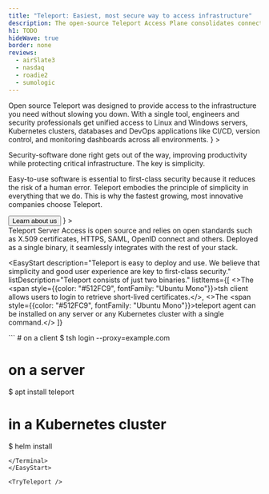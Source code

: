 ```yaml
---
title: "Teleport: Easiest, most secure way to access infrastructure"
description: The open-source Teleport Access Plane consolidates connectivity, authentication, authorization, and audit into a single platform to improve security & agility.
h1: TODO
hideWave: true
border: none
reviews:
  - airSlate3
  - nasdaq
  - roadie2
  - sumologic
---
```




<Section>
  <AnimationHeader
    title="The easiest, most secure way to access infrastructure."
    description="Only the open-source Teleport Access Plane consolidates connectivity, authentication, authorization, and audit into a single platform to improve security & agility."
  >
    <ApplicationShell/>
  </AnimationHeader>
  <Box  mb={[0, 6]}>
    <AnnouncementBar inLivingColor rows={NewHomepage} type="newHomepage" />
  </Box>
</Section>
<AccessPlane />

<Section bg="code" p={[0, 8]} py={[5, 10]}>
    <AnimationHeader
    variant="builtForEngineers"
    title="Built for Engineers"
    subtitle="Open Source"
    description={
      <>
        Open source Teleport was designed to provide access to the infrastructure you need without slowing you down. 
        With a single tool, engineers and security professionals get unified access to Linux and Windows servers, Kubernetes clusters, databases and DevOps applications like CI/CD, version control, and monitoring dashboards across all environments.
      </>
    }
  >
    <TerminalAnimation text="homepage" />
  </AnimationHeader>
</Section> 

<ProductSection />

<Section bg="flatWhite" pb={[4, 0]}>
  <SectionVisuals
    contentWidth="480px"
    titleFontSize={["header-2", "header-1"]}
    flexStyle={["column-reverse", "row-reverse"]}
    imageLocation="center"
    boxStyle="secondary"
    title="Security Software Done Right"
    subtitle="Why Teleport"
    description={
      <>
        <p>
        Security-software done right gets out of the way, improving productivity while protecting critical infrastructure. 
        The key is simplicity. 
        </p>
        <p>
        Easy-to-use software is essential to first-class security because it reduces the risk of a human error.  
        Teleport embodies the principle of simplicity in everything that we do. 
        This is why the fastest growing, most innovative companies choose Teleport.
        </p>
        <Button
          as={Link}
          href="/about/"
          variant="secondary"
          shape="lg"
          mt={[2, 2, 3]}
          width={["100%", "auto"]}
        >
          Learn about us
        </Button>
      </>
    }
  >
    <PamAnimation millesecondDelay={300} />
  </SectionVisuals>
</Section>

<Section bg="purple">
  <Feedback reviews={meta.reviews} dark />
</Section>

<WorksWith title="Works with everything you have">
  Teleport Server Access is open source and relies on open standards such as
  X.509 certificates, HTTPS, SAML, OpenID connect and others. Deployed as a
  single binary, it seamlessly integrates with the rest of your stack.
</WorksWith>

<EasyStart
  description="Teleport is easy to deploy and use. We believe that simplicity and good user experience are key to first-class security."
  listDescription="Teleport consists of just two binaries."
  listItems={[
    <>The <span style={{color: "#512FC9", fontFamily: "Ubuntu Mono"}}>tsh</span> client allows users to login to retrieve short-lived certificates.</>,
    <>The <span style={{color: "#512FC9", fontFamily: "Ubuntu Mono"}}>teleport</span> agent can be installed on any server or any Kubernetes cluster with a single command.</>
  ]}
>
<Terminal>
```
# on a client
$ tsh login --proxy=example.com

# on a server
$ apt install teleport

# in a Kubernetes cluster
$ helm install
```
</Terminal>
</EasyStart>

<TryTeleport />

